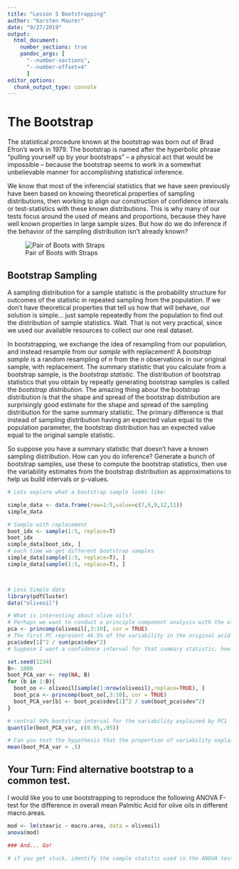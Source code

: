 ```yaml
---
title: "Lesson 5 Bootstrapping"
author: "Karsten Maurer"
date: "9/27/2019"
output: 
  html_document:
    number_sections: true
    pandoc_args: [
      "--number-sections",
      "--number-offset=4"
      ]
editor_options: 
  chunk_output_type: console
---
```


# The Bootstrap

The statistical procedure known at the bootstrap was born out of Brad Efron's work in 1979. The bootstrap is named after the hyperbolic phrase "pulling yourself up by your bootstraps" -- a physical act that would be impossible -- because the bootstrap seems to work in a somewhat unbelievable manner for accomplishing statistical inference. 

We know that most of the inferencial statistics that we have seen previously have been based on knowing theoretical properties of sampling distributions, then working to align our construction of confidence intervals or test-statistics with these known distributions. This is why many of our tests focus around the used of means and proportions, because they have well known properties in large sample sizes. But how do we do inference if the behavior of the sampling distribution isn't already known?

![Pair of Boots with Straps](https://upload.wikimedia.org/wikipedia/commons/3/39/Dr_Martens%2C_black%2C_old.jpg)

##  Bootstrap Sampling

A sampling distribution for a sample statistic is the probability structure for outcomes of the statistic in repeated sampling from the population. If we don't have theoretical properties that tell us how that will behave, our solution is simple... just sample repeatedly from the population to find out the distribution of sample statistics. Wait. That is not very practical, since we used our available resources to collect our one real dataset. 

In bootstrapping, we exchange the idea of resampling from our population, and instead resample from our *sample* with replacement! A *bootstrap sample* is a random resampling of $n$ from the $n$ observations in our original sample, with replacement. The summary statistic that you calculate from a bootstrap sample, is the *bootstrap statistic*. The distribution of bootstrap statistics that you obtain by repeatly generating bootstrap samples is called the *bootstrap distribution*. The amazing thing abour the bootstrap distribution is that the shape and spread of the bootstrap distribution are surprisingly good estimate for the shape and spread of the sampling distribution for the same summary statistic. The primary difference is that instead of sampling distribution having an expected value equal to the population parameter, the bootstrap distribution has an expected value equal to the original sample statistic. 

So suppose you have a summary statistic that doesn't have a known sampling distribution. How can you do inference? Generate a bunch of bootstrap samples, use these to compute the bootstrap statistics, then use the variability estimates from the bootstrap distribution as approximations to help us build intervals or p-values.

```r
# Lets explore what a bootstrap sample looks like:

simple_data <- data.frame(row=1:5,value=c(7,6,9,12,11))
simple_data

# Sample with replacement
boot_idx <- sample(1:5, replace=T)
boot_idx
simple_data[boot_idx, ]
# each time we get different bootstrap samples
simple_data[sample(1:5, replace=T), ]
simple_data[sample(1:5, replace=T), ]



# Less Simple data
library(pdfCluster)
data("oliveoil")

# What is interesting about olive oils?
# Perhaps we want to conduct a principle component analysis with the olive oils
pca <- princomp(oliveoil[,3:10], cor = TRUE)
# The first PC represent 46.5% of the variability in the original acid variables.
pca$sdev[1]^2 / sum(pca$sdev^2)
# Suppose I want a confidence interval for that summary statistic, how would I do it?!?

set.seed(1234)
B<- 1000
boot_PCA_var <- rep(NA, B)
for (b in 1:B){
  boot_oo <- oliveoil[sample(1:nrow(oliveoil),replace=TRUE), ]
  boot_pca <- princomp(boot_oo[,3:10], cor = TRUE)
  boot_PCA_var[b] <- boot_pca$sdev[1]^2 / sum(boot_pca$sdev^2)
}

# central 90% bootstrap interval for the variability explained by PC1
quantile(boot_PCA_var, c(0.05,.95))

# Can you test the hypothesis that the proportion of variability explained by PC1 is at least 50%?
mean(boot_PCA_var > .5)
```


## Your Turn: Find alternative bootstrap to a common test. 

I would like you to use bootstrapping to reproduce the following ANOVA F-test for the difference in overall mean Palmitic Acid for olive oils in different macro.areas. 

```r
mod <- lm(stearic ~ macro.area, data = oliveoil)
anova(mod)

### And... Go!

# if you get stuck, identify the sample statitic used in the ANOVA test, the way you can obtain bootstrap sample statistics of that quantity, then how you can evaluate the values in the bootstrap distribution to get an pvalue. 
```
